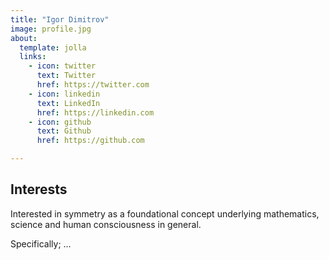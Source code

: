 ```yaml
---
title: "Igor Dimitrov"
image: profile.jpg
about:
  template: jolla
  links:
    - icon: twitter
      text: Twitter
      href: https://twitter.com
    - icon: linkedin
      text: LinkedIn
      href: https://linkedin.com
    - icon: github
      text: Github
      href: https://github.com

---
```


## Interests 

Interested in symmetry as a foundational concept underlying mathematics, science and human consciousness in general. 

Specifically; ... 
